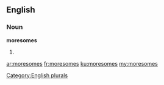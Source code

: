 ==English==

===Noun===
'''moresomes'''

# {{plural of|moresome}}

[[Category:English plurals]]

[[ar:moresomes]]
[[fr:moresomes]]
[[ku:moresomes]]
[[my:moresomes]]